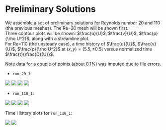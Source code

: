 # Preliminary Solutions

We assemble a set of preliminary solutions for Reynolds number 20 and 110 (the previous meshes). The Re=20 mesh will be shown first.  
Three contour plots will be shown: $\frac{u}{U}$, $\frac{v}{U}$, $\frac{p}{\rho U^2}$, along with a streamline plot.  
For Re=110 (the unsteady case), a time history of $\frac{u}{U}$, $\frac{v}{U}$, $\frac{p}{\rho U^2}$ at $(x,y)=(5.5,\pm0.5)$ versus normalized time $\frac{t}{\frac{D}{U}}$.  

Note data for a couple of points (about 0.1%) was imputed due to file errors.  

- `run_20_1`:  
  
![](../plots/run_20_1/run_20_1_U-X_contour.jpg)  ![](../plots/run_20_1/run_20_1_U-Y_contour.jpg)  ![](../plots/run_20_1/run_20_1_p_contour.jpg)  ![](../plots/run_20_1/run_20_1_U-Magnitude_streamlines.jpg)    

- `run_110_1`:   

![](../plots/run_110_1/run_110_1_U-X_contour.jpg)  ![](../plots/run_110_1/run_110_1_U-Y_contour.jpg)  ![](../plots/run_110_1/run_110_1_p_contour.jpg)  ![](../plots/run_110_1/run_110_1_U-Magnitude_streamlines.jpg)     

Time History plots for `run_110_1`:   

![](../plots/run_110_1/Time_U.jpg)  ![](../plots/run_110_1/Time_P.jpg) 
